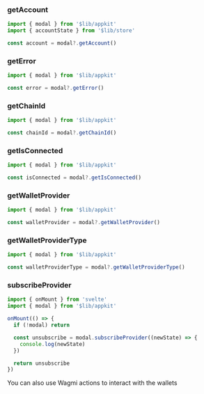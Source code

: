### getAccount

```ts
import { modal } from '$lib/appkit'
import { accountState } from '$lib/store'

const account = modal?.getAccount()
```

### getError

```ts
import { modal } from '$lib/appkit'

const error = modal?.getError()
```

### getChainId

```ts
import { modal } from '$lib/appkit'

const chainId = modal?.getChainId()
```

### getIsConnected

```ts
import { modal } from '$lib/appkit'

const isConnected = modal?.getIsConnected()
```

### getWalletProvider

```ts
import { modal } from '$lib/appkit'

const walletProvider = modal?.getWalletProvider()
```

### getWalletProviderType

```ts
import { modal } from '$lib/appkit'

const walletProviderType = modal?.getWalletProviderType()
```

### subscribeProvider

```ts
import { onMount } from 'svelte'
import { modal } from '$lib/appkit'

onMount(() => {
  if (!modal) return

  const unsubscribe = modal.subscribeProvider((newState) => {
    console.log(newState)
  })

  return unsubscribe
})
```

<Card title="Wagmi Actions" icon="github" href="https://wagmi.sh/core/api/actions">
  You can also use Wagmi actions to interact with the wallets
</Card>
